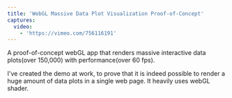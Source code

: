 ```yaml
---
title: 'WebGL Massive Data Plot Visualization Proof-of-Concept'
captures:
  video:
    - 'https://vimeo.com/756116191'
---
```


A proof-of-concept webGL app that renders massive interactive data plots(over 150,000) with performance(over 60 fps).

I've created the demo at work, to prove that it is indeed possible to render a huge amount of data plots in a single web page. It heavily uses webGL shader.
